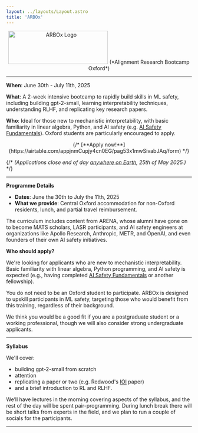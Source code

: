 ```yaml
---
layout: ../layouts/Layout.astro
title: 'ARBOx'
---
```


<div style='text-align: center;'>
<Image src={ArboxLogo} alt="ARBOx Logo" width='270px' height='90px'/>
(*Alignment Research Bootcamp Oxford*)
</div>



---

**When**: June 30th - July 11th, 2025

**What**: A 2-week intensive bootcamp to rapidly build skills in ML safety, including building gpt-2-small, learning interpretability techniques, understanding RLHF, and replicating key research papers.

**Who**: Ideal for those new to mechanistic interpretability, with basic familiarity in linear algebra, Python, and AI safety (e.g. [AI Safety Fundamentals](https://aisafetyfundamentals.com)). Oxford students are particularly encouraged to apply.


<div style='text-align: center;'>
{/* [**Apply now!**](https://airtable.com/appjnmCupjy4cn0EG/pag53x1mwSivabJAq/form) */}


</div>

{/* *(Applications close *end of day [anywhere on Earth](https://time.is/Anywhere_on_Earth), 25th of May 2025.*)* */}

---

**Programme Details**

- **Dates**: June the 30th to July the 11th, 2025
- **What we provide**: Central Oxford accommodation for non-Oxford residents, lunch, and partial travel reimbursement.

The curriculum includes content from ARENA, whose alumni have gone on to become MATS scholars, LASR participants, and AI safety engineers at organizations like Apollo Research, Anthropic, METR, and OpenAI, and even founders of their own AI safety initiatives.

**Who should apply?**

We're looking for applicants who are new to mechanistic interpretability. Basic familiarity with linear algebra, Python programming, and AI safety is expected (e.g., having completed [AI Safety Fundamentals](https://aisafetyfundamentals.com) or another fellowship).

You do not need to be an Oxford student to participate. ARBOx is designed to upskill participants in ML safety, targeting those who would benefit from this training, regardless of their background.

We think you would be a good fit if you are a postgraduate student or a working professional, though we will also consider strong undergraduate applicants.

---

**Syllabus**

We'll cover:
- building gpt-2-small from scratch
- attention
- replicating a paper or two (e.g. Redwood's [IOI](https://arxiv.org/pdf/2211.00593) paper)
- and a brief introduction to RL and RLHF.

We’ll have lectures in the morning covering aspects of the syllabus, and the rest of the day will be spent pair-programming. During lunch break there will be short talks from experts in the field, and we plan to run a couple of socials for the participants.

---
